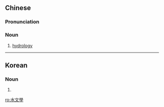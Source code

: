 {{also|水文学}}
==Chinese==
{{zh-forms|s=水文学|type=21}}

===Pronunciation===
{{zh-pron
|m=shuǐwénxué
|c=seoi1 man4 hok6
|cat=n
}}

===Noun===
{{zh-noun}}

# [[hydrology]] {{gloss|science related to water}}

{{zh-cat|Sciences}}

----

==Korean==
{{ko-hanjatab}}

===Noun===
{{ko-noun|hj|hangeul=수문학}}

# {{hanja form of|수문학|[[hydrology]] {{gloss|science related to water}}}}

[[ro:水文學]]